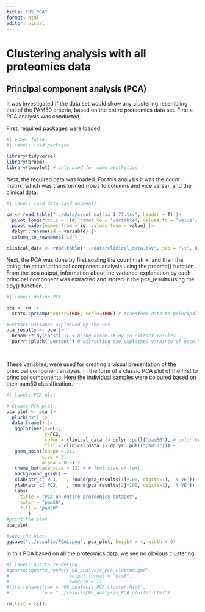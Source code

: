 ```yaml
---
title: "05_PCA"
format: html
editor: visual
---
```


# Clustering analysis with all proteomics data

## Principal component analysis (PCA)

It was investigated if the data set would show any clustering resembling that of the PAM50 criteria, based on the entire proteomics data set. First a PCA analysis was conducted.

First, required packages were loaded.

```r
#| echo: false
#| label: load packages

library(tidyverse)
library(broom)
library(cowplot) # only used for some aesthetics

```

Next, the required data was loaded. For this analysis it was the count matrix, which was transformed (rows to columns and vice versa), and the clinical data.

```r
#| label: load data (and augment)

cm <- read.table("../data/count_matrix_1_77.tsv", header = T) |>
  pivot_longer(cols = -id, names_to = 'variable', values_to = 'value') |>
  pivot_wider(names_from = id, values_from = value) |>
  dplyr::rename(id = variable) |>
  column_to_rownames('id')

clinical_data <- read.table("../data/clinical_data.tsv", sep = "\t", header = T)
```

Next, the PCA was done by first scaling the count matrix, and then the doing the actual principal component analysis using the prcomp() function. From the pca output, information about the variance-explanation by each principel component was extracted and stored in the pca_results using the tidy() function.

```r
#| label: define PCA

pca <- cm |> 
  stats::prcomp(center=TRUE, scale=TRUE) # transform data to principal components

#Extract variance explained by the PCs
pca_results <- pca |>
  broom::tidy("pcs") |> # Using broom::tidy to extract results
  purrr::pluck("percent") # extracting the explained varaince of each PC

  
```

These variables, were used for creating a visual presentation of the principal component analysis, in the form of a classic PCA plot of the first to principal components. Here the individual samples were coloured based on their pam50 classification.

```r
#| label: PCA plot

# Create PCA plot
pca_plot <- pca |> 
  pluck("x") |> 
  data.frame() |> 
   ggplot(aes(x=PC1, 
              y=PC2, 
              color = clinical_data |> dplyr::pull("pam50"), # color by pam50 from clinical_data
              fill = clinical_data |> dplyr::pull("pam50"))) +
   geom_point(shape = 21,
             size = 3, 
             alpha = 0.5) +
   theme_bw(base_size = 12) + # font size of text
   background_grid() +
   xlab(str_c('PC1,  ', round(pca_results[1]*100, digits=1), '% VE')) + 
   ylab(str_c('PC2,  ', round(pca_results[2]*100, digits=1), '% VE')) +
   labs(
     title = "PCA on entire proteomics dataset",
     color = "pam50",
     fill = "pam50"
        )
#print the plot
pca_plot

#save the plot
ggsave("../results/PCA1.png", pca_plot, height = 4, width = 6)

```

In this PCA based on all the proteomics data, we see no obvious clustering.

```r
#| label: quarto rendering
#quarto::quarto_render("06_analysis_PCA_cluster.qmd",
#                      output_format = "html",
#                      execute = T)
#file.rename(from = "06_analysis_PCA_cluster.html",
#            to = "../results/06_analysis_PCA_cluster.html")
```

```r
rm(list = ls())
```
